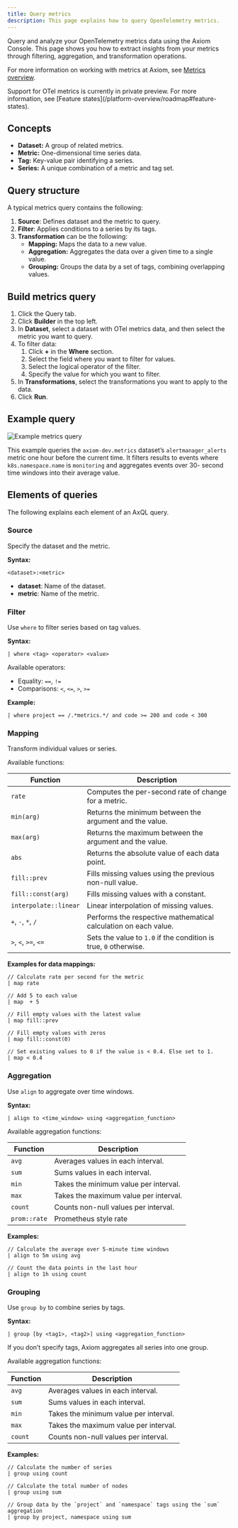 ```yaml
---
title: Query metrics
description: This page explains how to query OpenTelemetry metrics.
---
```


Query and analyze your OpenTelemetry metrics data using the Axiom Console. This page shows you how to extract insights from your metrics through filtering, aggregation, and transformation operations.

For more information on working with metrics at Axiom, see [Metrics overview](/query-data/metrics/overview).

<Info>
Support for OTel metrics is currently in private preview. For more information, see [Feature states](/platform-overview/roadmap#feature-states).
</Info>

## Concepts

- **Dataset:** A group of related metrics.
- **Metric:** One-dimensional time series data.
- **Tag:** Key-value pair identifying a series.
- **Series:** A unique combination of a metric and tag set.

## Query structure

A typical metrics query contains the following:

1. **Source**: Defines dataset and the metric to query.
1. **Filter**: Applies conditions to a series by its tags.
1. **Transformation** can be the following:
    - **Mapping:** Maps the data to a new value.
    - **Aggregation:** Aggregates the data over a given time to a single value.
    - **Grouping:** Groups the data by a set of tags, combining overlapping values.

## Build metrics query

1. Click the Query tab.
1. Click **Builder** in the top left.
1. In **Dataset**, select a dataset with OTel metrics data, and then select the metric you want to query.
1. To filter data:
    1. Click **+** in the **Where** section.
    1. Select the field where you want to filter for values.
    1. Select the logical operator of the filter.
    1. Specify the value for which you want to filter.
1. In **Transformations**, select the transformations you want to apply to the data.
1. Click **Run**.

## Example query

<Frame>
<img src="/doc-assets/shots/example-metrics-query.png" alt="Example metrics query" />
</Frame>

This example queries the `axiom-dev.metrics` dataset’s `alertmanager_alerts` metric one hour before the current time. It filters results to events where `k8s.namespace.name` is `monitoring` and aggregates events over 30- second time windows into their average value.

## Elements of queries

The following explains each element of an AxQL query.

### Source

Specify the dataset and the metric.

**Syntax:**

```kusto
<dataset>:<metric>
```

- **dataset**: Name of the dataset.
- **metric**: Name of the metric.

### Filter

Use `where` to filter series based on tag values.

**Syntax:**

```kusto
| where <tag> <operator> <value>
```

Available operators:

- Equality: `==`, `!=`
- Comparisons: `<`, `<=`, `>`, `>=`

**Example:**

```kusto
| where project == /.*metrics.*/ and code >= 200 and code < 300
```

### Mapping

Transform individual values or series.

Available functions:

| Function              | Description                                                      |
|-----------------------|------------------------------------------------------------------|
| `rate`                | Computes the per-second rate of change for a metric.             |
| `min(arg)`            | Returns the minimum between the argument and the value.               |
| `max(arg)`            | Returns the maximum between the argument and the value.               |
| `abs`                 | Returns the absolute value of each data point.                   |
| `fill::prev`           | Fills missing values using the previous non-null value.          |
| `fill::const(arg)`     | Fills missing values with a constant.                            |
| `interpolate::linear` |  Linear interpolation of missing values. |
| `+`, `-`, `*`, `/`    | Performs the respective mathematical calculation on each value.  |
|  `>`, `<`, `>=`, `<=` | Sets the value to `1.0` if the condition is true, `0` otherwise. |

**Examples for data mappings:**

```kusto
// Calculate rate per second for the metric
| map rate

// Add 5 to each value
| map  + 5

// Fill empty values with the latest value
| map fill::prev

// Fill empty values with zeros
| map fill::const(0)

// Set existing values to 0 if the value is < 0.4. Else set to 1.
| map < 0.4
```

### Aggregation

Use `align` to aggregate over time windows.

**Syntax:**

```kusto
| align to <time_window> using <aggregation_function>
```

Available aggregation functions:

| Function | Description                           |
|----------|---------------------------------------|
| `avg`    | Averages values in each interval.     |
| `sum`    | Sums values in each interval.         |
| `min`    | Takes the minimum value per interval. |
| `max`    | Takes the maximum value per interval. |
| `count`  | Counts non-null values per interval.  |
| `prom::rate` | Prometheus style rate |

**Examples:**

```kusto
// Calculate the average over 5-minute time windows
| align to 5m using avg

// Count the data points in the last hour
| align to 1h using count
```

### Grouping

Use `group by` to combine series by tags.

**Syntax:**

```kusto
| group [by <tag1>, <tag2>] using <aggregation_function>
```

If you don’t specify tags, Axiom aggregates all series into one group.

Available aggregation functions:

| Function | Description                           |
|----------|---------------------------------------|
| `avg`    | Averages values in each interval.     |
| `sum`    | Sums values in each interval.         |
| `min`    | Takes the minimum value per interval. |
| `max`    | Takes the maximum value per interval. |
| `count`  | Counts non-null values per interval.  |

**Examples:**

```kusto
// Calculate the number of series
| group using count

// Calculate the total number of nodes
| group using sum

// Group data by the `project` and `namespace` tags using the `sum` aggregation
| group by project, namespace using sum
```
